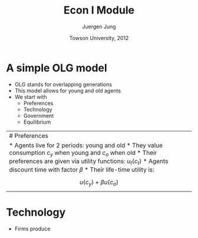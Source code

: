 % Econ I Module
% Juergen Jung
% Towson University, 2012

# A simple OLG model

* OLG stands for overlapping generations
* This model allows for young and old agents
* We start with
    * Preferences
    * Technology
    * Government
    * Equilibrium
    
-------------------------------------------------------------------------------------
# Preferences

* Agents live for 2 periods: young and old
* They value consumption $c_y$ when young and $c_o$ when old
* Their preferences are given via utility functions: $u_t(c_t)$
* Agents discount time with factor $\beta$
* Their life-time utility is:

$$ u(c_y) + \beta u(c_o) $$

-------------------------------------------------------------------------------------
# Technology

* Firms produce



